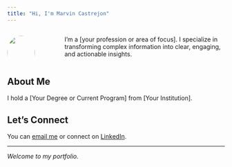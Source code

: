 ```yaml
---
title: "Hi, I'm Marvin Castrejon"
---
```


::::: columns
::: {.column width="30%"}
![](https://placehold.co/530x530?text=images/headshot.jpg){width="100%" style="border-radius: 50%;"}
:::

::: {.column width="70%" style="padding-left: 3rem;"}
I'm a \[your profession or area of focus\]. I specialize in transforming complex information into clear, engaging, and actionable insights.
:::
:::::

## About Me

I hold a [\[Your Degree or Current Program\]]{.highlight} from \[Your Institution\].

## Let's Connect

You can [email me](mailto:you@example.com) or connect on [LinkedIn](https://www.linkedin.com/in/your-profile).

------------------------------------------------------------------------

*Welcome to my portfolio.*
